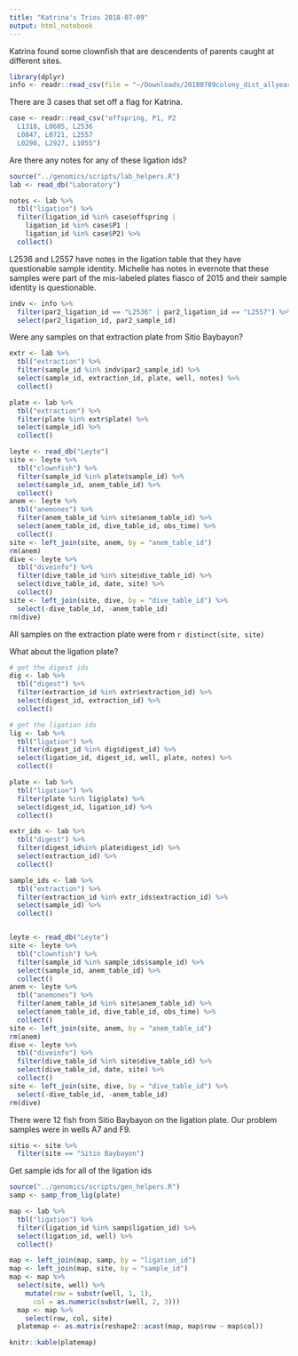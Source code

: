 ```yaml
---
title: "Katrina's Trios 2018-07-09"
output: html_notebook
---
```


Katrina found some clownfish that are descendents of parents caught at different sites.

```r
library(dplyr)
info <- readr::read_csv(file = "~/Downloads/20180709colony_dist_allyears_allmeta.csv")
```

There are 3 cases that set off a flag for Katrina.

```r
case <- readr::read_csv("offspring, P1, P2
  L1318, L0605, L2536
  L0847, L0721, L2557
  L0298, L2927, L1055")
```

Are there any notes for any of these ligation ids?
```r
source("../genomics/scripts/lab_helpers.R")
lab <- read_db("Laboratory")

notes <- lab %>% 
  tbl("ligation") %>% 
  filter(ligation_id %in% case$offspring |
    ligation_id %in% case$P1 |
    ligation_id %in% case$P2) %>% 
  collect()
```
L2536 and L2557 have notes in the ligation table that they have questionable sample identity.  Michelle has notes in evernote that these samples were part of the mis-labeled plates fiasco of 2015 and their sample identity is questionable.
```r
indv <- info %>% 
  filter(par2_ligation_id == "L2536" | par2_ligation_id == "L2557") %>% 
  select(par2_ligation_id, par2_sample_id) 
```
Were any samples on that extraction plate from Sitio Baybayon?
```r
extr <- lab %>% 
  tbl("extraction") %>% 
  filter(sample_id %in% indv$par2_sample_id) %>%
  select(sample_id, extraction_id, plate, well, notes) %>%
  collect()

plate <- lab %>% 
  tbl("extraction") %>% 
  filter(plate %in% extr$plate) %>% 
  select(sample_id) %>% 
  collect()

leyte <- read_db("Leyte")
site <- leyte %>% 
  tbl("clownfish") %>% 
  filter(sample_id %in% plate$sample_id) %>% 
  select(sample_id, anem_table_id) %>% 
  collect()
anem <- leyte %>% 
  tbl("anemones") %>% 
  filter(anem_table_id %in% site$anem_table_id) %>% 
  select(anem_table_id, dive_table_id, obs_time) %>% 
  collect()
site <- left_join(site, anem, by = "anem_table_id")
rm(anem)
dive <- leyte %>% 
  tbl("diveinfo") %>% 
  filter(dive_table_id %in% site$dive_table_id) %>% 
  select(dive_table_id, date, site) %>% 
  collect()
site <- left_join(site, dive, by = "dive_table_id") %>% 
  select(-dive_table_id, -anem_table_id)
rm(dive)
```
All samples on the extraction plate were from `r distinct(site, site)`

What about the ligation plate?
```r
# get the digest ids
dig <- lab %>% 
  tbl("digest") %>% 
  filter(extraction_id %in% extr$extraction_id) %>%
  select(digest_id, extraction_id) %>%
  collect()

# get the ligation ids
lig <- lab %>%
  tbl("ligation") %>% 
  filter(digest_id %in% dig$digest_id) %>% 
  select(ligation_id, digest_id, well, plate, notes) %>% 
  collect()

plate <- lab %>% 
  tbl("ligation") %>% 
  filter(plate %in% lig$plate) %>% 
  select(digest_id, ligation_id) %>% 
  collect()

extr_ids <- lab %>% 
  tbl("digest") %>% 
  filter(digest_id%in% plate$digest_id) %>% 
  select(extraction_id) %>% 
  collect()

sample_ids <- lab %>%
  tbl("extraction") %>% 
  filter(extraction_id %in% extr_ids$extraction_id) %>% 
  select(sample_id) %>% 
  collect()


leyte <- read_db("Leyte")
site <- leyte %>% 
  tbl("clownfish") %>% 
  filter(sample_id %in% sample_ids$sample_id) %>% 
  select(sample_id, anem_table_id) %>% 
  collect()
anem <- leyte %>% 
  tbl("anemones") %>% 
  filter(anem_table_id %in% site$anem_table_id) %>% 
  select(anem_table_id, dive_table_id, obs_time) %>% 
  collect()
site <- left_join(site, anem, by = "anem_table_id")
rm(anem)
dive <- leyte %>% 
  tbl("diveinfo") %>% 
  filter(dive_table_id %in% site$dive_table_id) %>% 
  select(dive_table_id, date, site) %>% 
  collect()
site <- left_join(site, dive, by = "dive_table_id") %>% 
  select(-dive_table_id, -anem_table_id)
rm(dive)
```
There were 12 fish from Sitio Baybayon on the ligation plate.  Our problem samples were in wells A7 and F9.
```r
sitio <- site %>% 
  filter(site == "Sitio Baybayon")
```

Get sample ids for all of the ligation ids
```r
source("../genomics/scripts/gen_helpers.R")
samp <- samp_from_lig(plate)

map <- lab %>% 
  tbl("ligation") %>% 
  filter(ligation_id %in% samp$ligation_id) %>% 
  select(ligation_id, well) %>%
  collect()

map <- left_join(map, samp, by = "ligation_id")
map <- left_join(map, site, by = "sample_id") 
map <- map %>% 
  select(site, well) %>% 
    mutate(row = substr(well, 1, 1), 
      col = as.numeric(substr(well, 2, 3)))
  map <- map %>% 
    select(row, col, site)
  platemap <- as.matrix(reshape2::acast(map, map$row ~ map$col))

knitr::kable(platemap)
```




